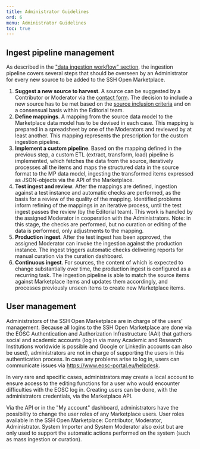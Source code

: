 ```yaml
---
title: Administrator Guidelines
ord: 6
menu: Administrator Guidelines
toc: true
---
```


## Ingest pipeline management

As described in the ["data ingestion workflow" section](/about/implementation),
the ingestion pipeline covers several steps that should be overseen by an
Administrator for every new source to be added to the SSH Open Marketplace.

1. **Suggest a new source to harvest**. A source can be suggested by a
   Contributor or Moderator via the [contact form](/contact). The decision to
   include a new source has to be met based on the
   [source inclusion criteria](/about/data) and on a consensual basis within the
   Editorial team.
2. **Define mappings**. A mapping from the source data model to the Marketplace
   data model has to be devised in each case. This mapping is prepared in a
   spreadsheet by one of the Moderators and reviewed by at least another. This
   mapping represents the prescription for the custom ingestion pipeline.
3. **Implement a custom pipeline**. Based on the mapping defined in the previous
   step, a custom ETL (extract, transform, load) pipeline is implemented, which
   fetches the data from the source, iteratively processes all the items and
   maps the structured data in the source format to the MP data model, ingesting
   the transformed items expressed as JSON-objects via the API of the
   Marketplace.
4. **Test ingest and review**. After the mappings are defined, ingestion against
   a test instance and automatic checks are performed, as the basis for a review
   of the quality of the mapping. Identified problems inform refining of the
   mappings in an iterative process, until the test ingest passes the review (by
   the Editorial team). This work is handled by the assigned Moderator in
   cooperation with the Administrators. Note: in this stage, the checks are
   performed, but no curation or editing of the data is performed, only
   adjustments to the mapping.
5. **Production ingest**. After the test ingest has been approved, the assigned
   Moderator can invoke the ingestion against the production instance. The
   ingest triggers automatic checks delivering reports for manual curation via
   the curation dashboard.
6. **Continuous ingest**. For sources, the content of which is expected to
   change substantially over time, the production ingest is configured as a
   recurring task. The ingestion pipeline is able to match the source items
   against Marketplace items and updates them accordingly, and processes
   previously unseen items to create new Marketplace items.

## User management

Administrators of the SSH Open Marketplace are in charge of the users'
management. Because all logins to the SSH Open Marketplace are done via the EOSC
Authentication and Authorization Infrastructure (AAI) that gathers social and
academic accounts (log in via many Academic and Research Institutions worldwide
is possible and Google or Linkedin accounts can also be used), administrators
are not in charge of supporting the users in this authentication process. In
case any problems arise to log in, users can communicate issues via
<https://www.eosc-portal.eu/helpdesk>.

In very rare and specific cases, administrators may create a local account to
ensure access to the editing functions for a user who would encounter
difficulties with the EOSC log in. Creating users can be done, with the
administrators credentials, via the Marketplace API.

Via the API or in the "My account" dashboard, administrators have the
possibility to change the user roles of any Marketplace users. User roles
available in the SSH Open Marketplace: Contributor, Moderator, Administrator.
System Importer and System Moderator also exist but are only used to support the
automatic actions performed on the system (such as mass ingestion or curation).
